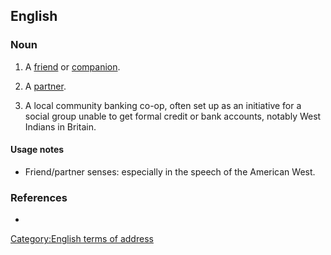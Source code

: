 ==English==

===Noun===
{{en-noun}}

# {{lb|en|informal|dialect|mostly|US|mostly|as a term of address}} A [[friend]] or [[companion]].
# {{lb|en|informal|dialect|mostly|US|mostly|as a term of address}} A [[partner]].
# A local community banking co-op, often set up as an initiative for a social group unable to get formal credit or bank accounts, notably West Indians in Britain.

====Usage notes====
* Friend/partner senses: especially in the speech of the American West.

===References===
* {{R:American Heritage 2000}}
[[Category:English terms of address]]